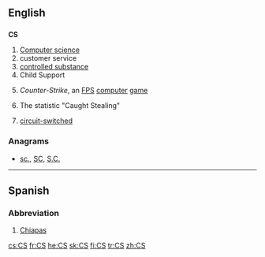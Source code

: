 {{also|Appendix:Variations of "cs"}}
==English==

==={{initialism-old|en}}===
'''CS'''

# [[computer science|Computer science]]
# customer service
# [[controlled substance]]
# Child Support
# {{computer games}} ''Counter-Strike'', an [[FPS]] [[computer]] [[game]]
# {{baseball}} The statistic "Caught Stealing"
# {{telecommunications}} [[w:Circuit switching|circuit-switched]]

===Anagrams===
* [[sc.#English|sc.]], [[SC#English|SC]], [[S.C.#English|S.C.]]

----

==Spanish==

===Abbreviation===
{{head|es|abbreviation}}

# [[Chiapas]] {{gloss|Mexican state}}

[[cs:CS]]
[[fr:CS]]
[[he:CS]]
[[sk:CS]]
[[fi:CS]]
[[tr:CS]]
[[zh:CS]]